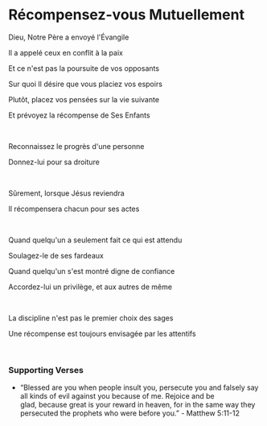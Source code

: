 # Récompensez-vous Mutuellement

Dieu, Notre Père a envoyé l'Évangile

Il a appelé ceux en conflit à la paix

Et ce n'est pas la poursuite de vos opposants

Sur quoi Il désire que vous placiez vos espoirs

Plutôt, placez vos pensées sur la vie suivante

Et prévoyez la récompense de Ses Enfants

<br />

Reconnaissez le progrès d'une personne

Donnez-lui pour sa droiture

<br />

Sûrement, lorsque Jésus reviendra

Il récompensera chacun pour ses actes

<br />

Quand quelqu'un a seulement fait ce qui est attendu

Soulagez-le de ses fardeaux

Quand quelqu'un s'est montré digne de confiance

Accordez-lui un privilège, et aux autres de même

<br />

La discipline n'est pas le premier choix des sages

Une récompense est toujours envisagée par les attentifs

<br />

### Supporting Verses

- “Blessed are you when people insult you, persecute you and falsely say all kinds of evil against you because of me. Rejoice and be glad, because great is your reward in heaven, for in the same way they persecuted the prophets who were before you.” - Matthew 5:11-12